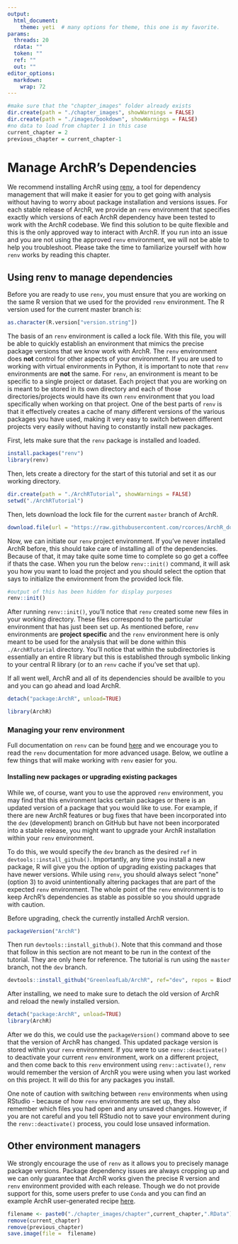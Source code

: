 ```yaml
---
output:
  html_document:
    theme: yeti  # many options for theme, this one is my favorite.
params:
  threads: 20
  rdata: ""
  token: ""
  ref: ""
  out: ""
editor_options: 
  markdown: 
    wrap: 72
---
```


```r
#make sure that the "chapter_images" folder already exists
dir.create(path = "./chapter_images", showWarnings = FALSE)
dir.create(path = "./images/bookdown", showWarnings = FALSE)
#no data to load from chapter 1 in this case
current_chapter = 2
previous_chapter = current_chapter-1
```

# Manage ArchR's Dependencies

We recommend installing ArchR using [renv](https://rstudio.github.io/renv/index.html), a tool for dependency management that will make it easier for you to get going with analysis without having to worry about package installation and versions issues. For each stable release of ArchR, we provide an `renv` environment that specifies exactly which versions of each ArchR dependency have been tested to work with the ArchR codebase. We find this solution to be quite flexible and this is the only approved way to interact with ArchR. If you run into an issue and you are not using the approved `renv` environment, we will not be able to help you troubleshoot. Please take the time to familiarize yourself with how `renv` works by reading this chapter.

## Using renv to manage dependencies

Before you are ready to use `renv`, you must ensure that you are working on the same R version that we used for the provided `renv` environment. The R version used for the current master branch is:

```r
as.character(R.version["version.string"])
```

The basis of an `renv` environment is called a lock file. With this file, you will be able to quickly establish an environment that mimics the precise package versions that we know work with ArchR. The `renv` environment does **not** control for other aspects of your environment. If you are used to working with virtual environments in Python, it is important to note that `renv` environments are **not** the same. For `renv`, an environment is meant to be specific to a single project or dataset. Each project that you are working on is meant to be stored in its own directory and each of those directories/projects would have its own `renv` environment that you load specifically when working on that project. One of the best parts of `renv` is that it effectively creates a cache of many different versions of the various packages you have used, making it very easy to switch between different projects very easily without having to constantly install new packages.

First, lets make sure that the `renv` package is installed and loaded.


<!-- #Note that none of the code in this chapter can be actually run/evaluated because it requires changing directories and loading the renv which is impossible from within bookdown/knitr -->
```r
install.packages("renv")
library(renv)
```

Then, lets create a directory for the start of this tutorial and set it as our working directory.

```r
dir.create(path = "./ArchRTutorial", showWarnings = FALSE)
setwd("./ArchRTutorial")
```

Then, lets download the lock file for the current `master` branch of ArchR.

```r
download.file(url = "https://raw.githubusercontent.com/rcorces/ArchR_docker/main/renv.lock?token=AOHUDISVOOHAHDXW7AJBJFLB3XHEM", destfile = "renv.lock")
```

Now, we can initiate our `renv` project environment. If you've never installed ArchR before, this should take care of installing all of the dependencies. Because of that, it may take quite some time to complete so go get a coffee if thats the case. When you run the below `renv::init()` command, it will ask you how you want to load the project and you should select the option that says to initialize the environment from the provided lock file.

```r
#output of this has been hidden for display purposes
renv::init()
```

After running `renv::init()`, you'll notice that `renv` created some new files in your working directory. These files correspond to the particular environment that has just been set up. As mentioned before, `renv` environments are **project specific** and the `renv` environment here is only meant to be used for the analysis that will be done within this `./ArchRTutorial` directory. You'll notice that within the subdirectories is essentially an entire R library but this is established through symbolic linking to your central R library (or to an `renv` cache if you've set that up).

If all went well, ArchR and all of its dependencies should be availble to you and you can go ahead and load ArchR.



```r
detach("package:ArchR", unload=TRUE)
```


```r
library(ArchR)
```

### Managing your renv environment

Full documentation on `renv` can be found [here](https://rstudio.github.io/renv/articles/renv.html) and we encourage you to read the `renv` documentation for more advanced usage. Below, we outline a few things that will make working with `renv` easier for you.

#### Installing new packages or upgrading existing packages

While we, of course, want you to use the approved `renv` environment, you may find that this environment lacks certain packages or there is an updated version of a package that you would like to use. For example, if there are new ArchR features or bug fixes that have been incorporated into the `dev` (development) branch on GitHub but have not been incorporated into a stable release, you might want to upgrade your ArchR installation within your `renv` environment.

To do this, we would specify the `dev` branch as the desired `ref` in `devtools::install_github()`. Importantly, any time you install a new package, R will give you the option of upgrading existing packages that have newer versions. While using `renv`, you should always select "none" (option 3) to avoid unintentionally altering packages that are part of the expected `renv` environment. The whole point of the `renv` environment is to keep ArchR's dependencies as stable as possible so you should upgrade with caution.

Before upgrading, check the currently installed ArchR version.

```r
packageVersion("ArchR")
```

Then run `devtools::install_github()`. Note that this command and those that follow in this section are not meant to be run in the context of the tutorial. They are only here for reference. The tutorial is run using the `master` branch, not the `dev` branch.

```r
devtools::install_github("GreenleafLab/ArchR", ref="dev", repos = BiocManager::repositories(), upgrade = "never")
```

After installing, we need to make sure to detach the old version of ArchR and reload the newly installed version.

```r
detach("package:ArchR", unload=TRUE)
library(ArchR)
```

After we do this, we could use the `packageVersion()` command above to see that the version of ArchR has changed. This updated package version is stored within your `renv` environment. If you were to use `renv::deactivate()` to deactivate your current `renv` environment, work on a different project, and then come back to this `renv` environment using `renv::activate()`, `renv` would remember the version of ArchR you were using when you last worked on this project. It will do this for any packages you install.

One note of caution with switching between `renv` environments when using RStudio - because of how `renv` environments are set up, they also remember which files you had open and any unsaved changes. However, if you are not careful and you tell RStudio not to save your environment during the `renv::deactivate()` process, you could lose unsaved information.


## Other environment managers

We strongly encourage the use of `renv` as it allows you to precisely manage package versions. Package dependency issues are always cropping up and we can only guarantee that ArchR works given the precise R version and `renv` environment provided with each release. Though we do not provide support for this, some users prefer to use `Conda` and you can find an example ArchR user-generated recipe [here](https://github.com/GreenleafLab/ArchR/discussions/1553#discussioncomment-3702383).

```r
filename <- paste0("./chapter_images/chapter",current_chapter,".RData")
remove(current_chapter)
remove(previous_chapter)
save.image(file =  filename)
```